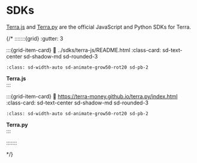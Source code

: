 # SDKs

[Terra.js](../terra-js/README.mdx) and [Terra.py](https://terra-money.github.io/terra.py/) are the official JavaScript and Python SDKs for Terra.

{/*
:::::::{grid}
:gutter: 3

:::{grid-item-card}
:link: ../sdks/terra-js/README.html
:class-card: sd-text-center sd-shadow-md sd-rounded-3
```{image} /img/terra_js.svg
:class: sd-width-auto sd-animate-grow50-rot20 sd-pb-2
```
**Terra.js**  
:::

:::{grid-item-card}
:link: https://terra-money.github.io/terra.py/index.html
:class-card: sd-text-center sd-shadow-md sd-rounded-3
```{image} /img/terra_sdk.svg
:class: sd-width-auto sd-animate-grow50-rot20 sd-pb-2
```
**Terra.py**  
:::

:::::::

*/}
